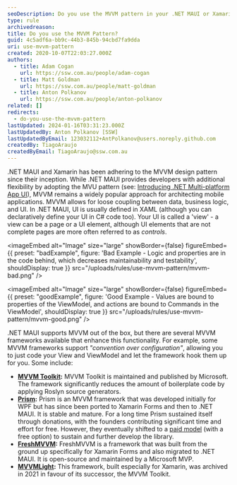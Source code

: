 ```yaml
---
seoDescription: Do you use the MVVM pattern in your .NET MAUI or Xamarin apps?
type: rule
archivedreason:
title: Do you use the MVVM Pattern?
guid: 4c5adf6a-bb9c-44b3-845b-94cbd7fa9dda
uri: use-mvvm-pattern
created: 2020-10-07T22:03:27.000Z
authors:
  - title: Adam Cogan
    url: https://ssw.com.au/people/adam-cogan
  - title: Matt Goldman
    url: https://ssw.com.au/people/matt-goldman
  - title: Anton Polkanov
    url: https://ssw.com.au/people/anton-polkanov
related: []
redirects:
  - do-you-use-the-mvvm-pattern
lastUpdated: 2024-01-16T03:31:23.000Z
lastUpdatedBy: Anton Polkanov [SSW]
lastUpdatedByEmail: 123032112+AntPolkanov@users.noreply.github.com
createdBy: TiagoAraujo
createdByEmail: TiagoAraujo@ssw.com.au
---
```


.NET MAUI and Xamarin has been adhering to the MVVM design pattern since their inception. While .NET MAUI provides developers with additional flexibility by adopting the MVU pattern (see: [Introducing .NET Multi-platform App UI](https://devblogs.microsoft.com/dotnet/introducing-net-multi-platform-app-ui/)), MVVM remains a widely popular approach for architecting mobile applications.
MVVM allows for loose coupling between data, business logic, and UI. In .NET MAUI, UI is usually defined in XAML (although you can declaratively define your UI in C# code too). Your UI is called a 'view' - a view can be a page or a UI element, although UI elements that are not complete pages are more often referred to as _controls_.

<imageEmbed
  alt="Image"
  size="large"
  showBorder={false}
  figureEmbed={{
    preset: "badExample",
    figure: 'Bad Example - Logic and properties are in the code behind, which decreases maintainability and testability',
    shouldDisplay: true
  }}
  src="/uploads/rules/use-mvvm-pattern/mvvm-bad.png"
/>

<imageEmbed
  alt="Image"
  size="large"
  showBorder={false}
  figureEmbed={{
    preset: "goodExample",
    figure: 'Good Example - Values are bound to properties of the ViewModel, and actions are bound to Commands in the ViewModel',
    shouldDisplay: true
  }}
  src="/uploads/rules/use-mvvm-pattern/mvvm-good.png"
/>

.NET MAUI supports MVVM out of the box, but there are several MVVM frameworks available that enhance this functionality. For example, some MVVM frameworks support _"convention over configuration"_, allowing you to just code your View and ViewModel and let the framework hook them up for you. Some include:

- **[MVVM Toolkit](https://learn.microsoft.com/en-us/dotnet/communitytoolkit/mvvm/):** MVVM Toolkit is maintained and published by Microsoft. The framework significantly reduces the amount of boilerplate code by applying Roslyn source generators.
- **[Prism](https://github.com/PrismLibrary/Prism):** Prism is an MVVM framework that was developed initially for WPF but has since been ported to Xamarin Forms and then to .NET MAUI. It is stable and mature. For a long time Prism sustained itself through donations, with the founders contributing significant time and effort for free. However, they eventually shifted to a [paid model](https://prismlibrary.com/#pricing) (with a free option) to sustain and further develop the library.
- **[FreshMVVM](https://github.com/rid00z/FreshMvvm):** FreshMVVM is a framework that was built from the ground up specifically for Xamarin Forms and also migrated to .NET MAUI. It is open-source and maintained by a Microsoft MVP.
- **[MVVMLight](https://github.com/lbugnion/mvvmlight):** This framework, built especially for Xamarin, was archived in 2021 in favour of its successor, the MVVM Toolkit.

